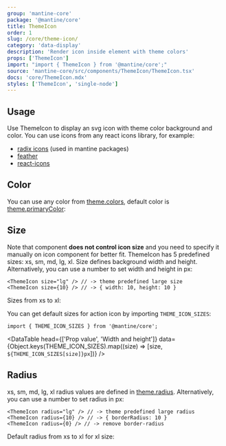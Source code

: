 ```yaml
---
group: 'mantine-core'
package: '@mantine/core'
title: ThemeIcon
order: 1
slug: /core/theme-icon/
category: 'data-display'
description: 'Render icon inside element with theme colors'
props: ['ThemeIcon']
import: "import { ThemeIcon } from '@mantine/core';"
source: 'mantine-core/src/components/ThemeIcon/ThemeIcon.tsx'
docs: 'core/ThemeIcon.mdx'
styles: ['ThemeIcon', 'single-node']
---
```



## Usage

Use ThemeIcon to display an svg icon with theme color background and color. You can use icons from any react icons library, for example:

- [radix icons](https://icons.modulz.app/) (used in mantine packages)
- [feather](https://feathericons.com/)
- [react-icons](https://react-icons.github.io/react-icons)

<Demo data={ThemeIconDemos.configurator} />

## Color

You can use any color from [theme.colors](/theming/extend-theme/#default-colors),
default color is [theme.primaryColor](/theming/extend-theme/#primary-color):

<Demo data={ThemeIconDemos.colors} />

## Size

Note that component **does not control icon size** and you need to specify it manually on icon component for better fit.
ThemeIcon has 5 predefined sizes: xs, sm, md, lg, xl. Size defines background width and height.
Alternatively, you can use a number to set width and height in px:

```tsx
<ThemeIcon size="lg" /> // -> theme predefined large size
<ThemeIcon size={10} /> // -> { width: 10, height: 10 }
```

Sizes from xs to xl:

<Demo data={ThemeIconDemos.sizes} />

You can get default sizes for action icon by importing `THEME_ICON_SIZES`:

```tsx
import { THEME_ICON_SIZES } from '@mantine/core';
```

<DataTable
  head={['Prop value', 'Width and height']}
  data={Object.keys(THEME_ICON_SIZES).map((size) => [size, `${THEME_ICON_SIZES[size]}px`])}
/>

## Radius

xs, sm, md, lg, xl radius values are defined in [theme.radius](/theming/extend-theme/#spacing-radius-and-shadows).
Alternatively, you can use a number to set radius in px:

```tsx
<ThemeIcon radius="lg" /> // -> theme predefined large radius
<ThemeIcon radius={10} /> // -> { borderRadius: 10 }
<ThemeIcon radius={0} /> // -> remove border-radius
```

Default radius from xs to xl for xl size:

<Demo data={ThemeIconDemos.radius} />
